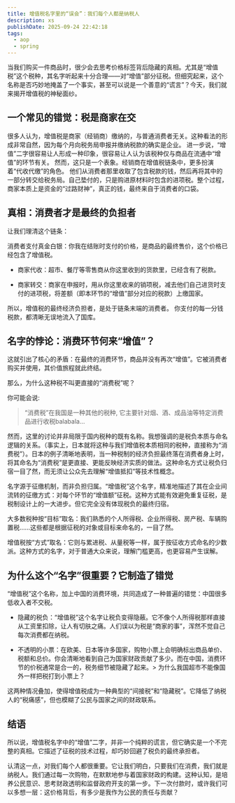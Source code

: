 ```yaml
---
title: 增值税名字里的“误会”：我们每个人都是纳税人
description: xs
publishDate: 2025-09-24 22:42:18
tags:
  - aop
  - spring
---
```


当我们购买一件商品时，很少会去思考价格标签背后隐藏的真相。尤其是“增值税”这个税种，其名字听起来十分合理——对“增值”部分征税。但细究起来，这个名称是否巧妙地掩盖了一个事实，甚至可以说是一个善意的“谎言”？今天，我们就来揭开增值税的神秘面纱。

## 一个常见的错觉：税是商家在交

很多人认为，增值税是商家（经销商）缴纳的，与普通消费者无关。这种看法的形成非常自然，因为每个月向税务局申报并缴纳税款的确实是企业。
进一步说，“增值”二字很容易让人形成一种印象，很容易让人认为该税种仅与商品在流通中“增值”的环节有关。
然而，这只是一个表象。经销商在增值税链条中，更多扮演着“代收代缴”的角色。 他们从消费者那里收取了包含税款的钱，然后再将其中的一部分转交给税务局。自己垫付的，只是购进原材料时包含的进项税。整个过程，商家本质上是资金的“过路财神”，真正的钱，最终来自于消费者的口袋。

## 真相：消费者才是最终的负担者

让我们理清这个链条：

消费者支付真金白银：你我在结账时支付的价格，是商品的最终售价，这个价格已经包含了增值税。

- 商家代收：超市、餐厅等零售商从你这里收到的货款里，已经含有了税款。

- 商家转交：商家在申报时，用从你这里收来的销项税，减去他们自己进货时支付的进项税，将差额（即本环节的“增值”部分对应的税款）上缴国家。

所以，增值税的最终经济负担者，是处于链条末端的消费者。 你支付的每一分钱税款，都清晰无误地流入了国库。

## 名字的悖论：消费环节何来“增值”？

这就引出了核心的矛盾：在最终的消费环节，商品并没有再次“增值”。它被消费者购买并使用，其价值旅程就此终结。

那么，为什么这种税不叫更直接的“消费税”呢？

你可能会说:

> “消费税”在我国是一种其他的税种, 它主要针对烟、酒、成品油等特定消费品进行收税balabala...

然而，这里的讨论并非局限于国内税种的既有名称。我想强调的是税负本质与命名逻辑的关系。（事实上，日本就将这种与我们增值税本质相同的税种，直接称为“消费税”）。日本的例子清晰地表明，当一种税制的经济负担最终落在消费者身上时，将其命名为“消费税”是更直接、更能反映经济实质的做法。这种命名方式让税负归宿一目了然，而无须让公众先去理解“增值抵扣”等技术性概念。

名字源于征缴机制，而非负担归属。“增值税”这个名字，精准地描述了其在企业间流转的征缴方式：对每个环节的“增值额”征税。这种方式能有效避免重复征税，是税制设计上的一大进步。但它完全没有体现税负的最终归宿。

大多数税种按“目标”取名：我们熟悉的个人所得税、企业所得税、房产税、车辆购置税……这些都是根据征税的对象或目标来命名的，一目了然。

增值税按“方式”取名：它则与累进税、从量税等一样，属于按征收方式命名的少数派。这种方式的名字，对于普通大众来说，理解门槛更高，也更容易产生误解。

## 为什么这个“名字”很重要？它制造了错觉

“增值税”这个名称，加上中国的消费环境，共同造成了一种普遍的错觉：中国很多低收入者不交税。

- 隐藏的税负：“增值税”这个名字让税负变得隐蔽。它不像个人所得税那样直接从工资里扣除，让人有切肤之痛。人们误以为税是“商家的事”，浑然不觉自己每次消费都在纳税。

- 不透明的小票：在欧美、日本等许多国家，购物小票上会明确标出商品单价、税额和总价。你会清晰地看到自己为国家财政贡献了多少。而在中国，消费环节的价税通常是合一的，税务细节被隐藏了起来。> 为什么我国超市不能像国外一样把税打到小票上？

这两种情况叠加，使得增值税成为一种典型的“间接税”和“隐藏税”。它降低了纳税人的“税痛感”，但也模糊了公民与国家之间的财政联系。

## 结语

所以说，增值税名字中的“增值”二字，并非一个纯粹的谎言，但它确实是一个不完整的真相。它描述了征税的技术过程，却巧妙回避了税负的最终承担者。

认清这一点，对我们每个人都很重要。它让我们明白，只要我们在消费，我们就是纳税人。我们通过每一次购物，在默默地参与着国家财政的构建。这种认知，是培养公民意识、思考财政透明和监督政府开支的第一步。下一次付款时，或许我们可以多想一层：这价格背后，有多少是我作为公民的责任与贡献？
